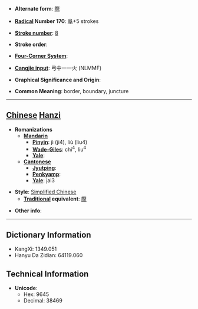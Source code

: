 * '''Alternate form''': [[際]]

* '''[[Wiktionary:Chinese radical index| Radical]] Number 170''': [[Wiktionary:Chinese radical index 阜|阜]]+5 strokes

* '''[[Wiktionary:Chinese total strokes index|Stroke number]]''': [[Wiktionary:Chinese total strokes index 8|8]]

* '''Stroke order''': 

* '''[[Wiktionary:Chinese four corner index|Four-Corner System]]''': 

* '''[[Wiktionary:Chinese Cangjie index|Cangjie input]]''': 弓中一一火 (NLMMF)

* '''Graphical Significance and Origin''': 

* '''Common Meaning''': border, boundary, juncture

----

== [[Chinese]] [[Hanzi]] ==

* '''Romanizations'''
** '''[[Mandarin]]'''
*** '''[[Pinyin]]''': jì (ji4), liù (liu4)
*** '''[[Wade-Giles]]''': chi<sup>4</sup>, liu<sup>4</sup>
*** '''[[Yale]]''': 
** '''[[Cantonese]]'''
*** '''[[Jyutping]]''':
*** '''[[Penkyamp]]''': 
*** '''[[Yale]]''': jai3

* '''Style''': [[Simplified Chinese]] 
** '''[[Traditional Chinese|Traditional]] equivalent''': [[際]]

* '''Other info''': 

----

== Dictionary Information ==

* KangXi: 1349.051
* Hanyu Da Zidian: 64119.060

== Technical Information ==

* '''Unicode''':
** Hex: 9645
** Decimal: 38469